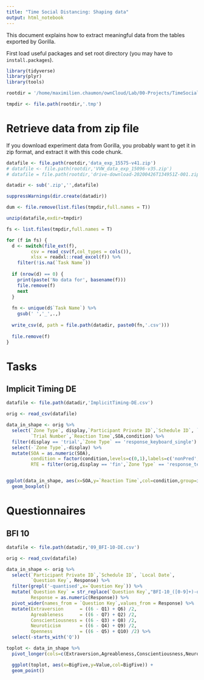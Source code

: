 ```yaml
---
title: "Time Social Distancing: Shaping data"
output: html_notebook
---
```



This document explains how to extract meaningful data from the tables exported by Gorilla.

First load useful packages and set root directory  (you may have to `install.packages`).
```r

library(tidyverse)
library(plyr)
library(tools)

rootdir = '/home/maximilien.chaumon/ownCloud/Lab/00-Projects/TimeSocialDistancing/DATA'

tmpdir <- file.path(rootdir,'.tmp')

```

# Retrieve data from zip file

If you download experiment data from Gorilla, you probably want to get it in zip format, and extract it with this code chunk.

```r

datafile <- file.path(rootdir,'data_exp_15575-v41.zip')
# datafile <- file.path(rootdir,'VVW_data_exp_15096-v35.zip')
# datafile = file.path(rootdir,'drive-download-20200426T134951Z-001.zip')

datadir <- sub('.zip','',datafile)

suppressWarnings(dir.create(datadir))

dum <- file.remove(list.files(tmpdir,full.names = T))

unzip(datafile,exdir=tmpdir)

fs <- list.files(tmpdir,full.names = T)

for (f in fs) {
  d <- switch(file_ext(f),
         csv = read_csv(f,col_types = cols()),
         xlsx = readxl::read_excel(f)) %>%
    filter(!is.na(`Task Name`))
  
  if (nrow(d) == 0) {
    print(paste('No data for', basename(f)))
    file.remove(f)
    next
  }
  
  fn <- unique(d$`Task Name`) %>%
    gsub(' ','_',.,)
  
  write_csv(d, path = file.path(datadir, paste0(fn,'.csv')))
  
  file.remove(f)
}

```
# Tasks

## Implicit Timing DE

```r

datafile <- file.path(datadir,'ImplicitTiming-DE.csv')

orig <- read_csv(datafile)

data_in_shape <- orig %>%
  select(`Zone Type`, display,`Participant Private ID`,`Schedule ID`, `Local Date`,
         `Trial Number`,`Reaction Time`,SOA,condition) %>%
  filter(display == 'trial',`Zone Type` == 'response_keyboard_single') %>%
  select(-`Zone Type`,-display) %>%
  mutate(SOA = as.numeric(SOA),
         condition = factor(condition,levels=c(0,1),labels=c('nonPred','Pred')),
         RTE = filter(orig,display == 'fin',`Zone Type` == 'response_text_entry')$Response)


ggplot(data_in_shape, aes(x=SOA,y=`Reaction Time`,col=condition,group=interaction(condition,SOA))) +
  geom_boxplot()


```


# Questionnaires

## BFI 10

```r

datafile <- file.path(datadir,'09_BFI-10-DE.csv')

orig <- read_csv(datafile)

data_in_shape <- orig %>%
  select(`Participant Private ID`,`Schedule ID`, `Local Date`,
         `Question Key`, Response) %>%
  filter(grepl('-quantised',x=`Question Key`)) %>%
  mutate(`Question Key` = str_replace(`Question Key`,"BFI-10_([0-9]+)-quantised",'Q\\1'),
         Response = as.numeric(Response)) %>%
  pivot_wider(names_from = `Question Key`,values_from = Response) %>%
  mutate(Extraversion      = ((6 - Q1) + Q6) /2,
         Agreableness      = ((6 - Q7) + Q2) /2,
         Conscientiousness = ((6 - Q3) + Q8) /2,
         Neuroticism       = ((6 - Q4) + Q9) /2,
         Openness          = ((6 - Q5) + Q10) /2) %>%
  select(-starts_with('Q'))

toplot <- data_in_shape %>%
  pivot_longer(cols=c(Extraversion,Agreableness,Conscientiousness,Neuroticism,Openness),names_to = 'BigFive',values_to = 'Value')

  ggplot(toplot, aes(x=BigFive,y=Value,col=BigFive)) +
  geom_point()
  
```

